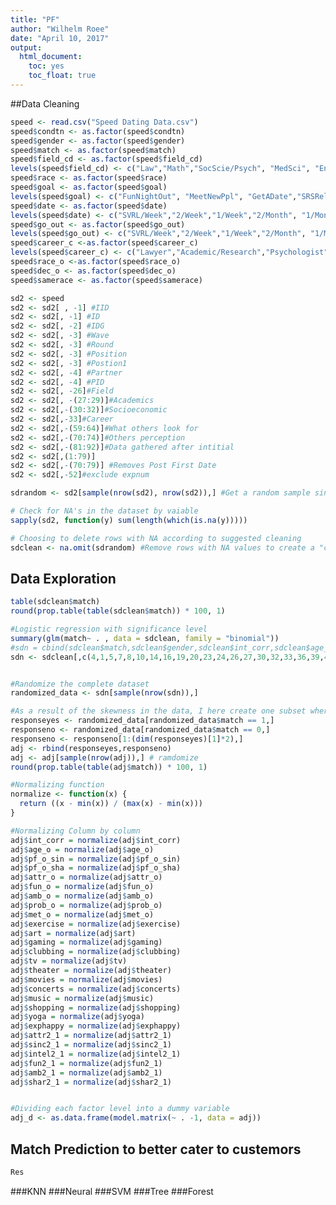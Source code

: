 ---
title: "PF"
author: "Wilhelm Roee"
date: "April 10, 2017"
output: 
  html_document:
    toc: yes
    toc_float: true
---

##Data Cleaning 

```{r}
speed <- read.csv("Speed Dating Data.csv")
speed$condtn <- as.factor(speed$condtn)
speed$gender <- as.factor(speed$gender)
speed$match <- as.factor(speed$match)
speed$field_cd <- as.factor(speed$field_cd)
levels(speed$field_cd) <- c("Law","Math","SocScie/Psych", "MedSci", "Engineering", "English", "History", "Business", "Education", "Bio","SocialWork","Undergrad", "PoliSci", "Film","FineArts","Lang","Architecture","Other")
speed$race <- as.factor(speed$race)
speed$goal <- as.factor(speed$goal)
levels(speed$goal) <- c("FunNightOut", "MeetNewPpl", "GetADate","SRSRelationship", "ToSayIDidIt","Other")
speed$date <- as.factor(speed$date)
levels(speed$date) <- c("SVRL/Week","2/Week","1/Week","2/Month", "1/Month", "SVRL/Year", "AlmostNever")
speed$go_out <- as.factor(speed$go_out)
levels(speed$go_out) <- c("SVRL/Week","2/Week","1/Week","2/Month", "1/Month", "SVRL/Year", "AlmostNever")
speed$career_c <-as.factor(speed$career_c)
levels(speed$career_c) <- c("Lawyer","Academic/Research","Psychologist","DocMed", "Engineer", "Entertainment", "Banking/Consulting", "RealEstate","IntlAffairs","Undecided","SocialWork","SpeechPath","Politics", "ProSports", "Other", "Journalism", "Architecture")
speed$race_o <-as.factor(speed$race_o) 
speed$dec_o <- as.factor(speed$dec_o)
speed$samerace <- as.factor(speed$samerace)

sd2 <- speed
sd2 <- sd2[ , -1] #IID  
sd2 <- sd2[, -1] #ID  
sd2 <- sd2[, -2] #IDG
sd2 <- sd2[, -3] #Wave
sd2 <- sd2[, -3] #Round
sd2 <- sd2[, -3] #Position
sd2 <- sd2[, -3] #Postion1
sd2 <- sd2[, -4] #Partner 
sd2 <- sd2[, -4] #PID
sd2 <- sd2[, -26]#Field
sd2 <- sd2[, -(27:29)]#Academics
sd2 <- sd2[,-(30:32)]#Socioeconomic 
sd2 <- sd2[,-33]#Career
sd2 <- sd2[,-(59:64)]#What others look for
sd2 <- sd2[,-(70:74)]#Others perception
sd2 <- sd2[,-(81:92)]#Data gathered after intitial
sd2 <- sd2[,(1:79)]
sd2 <- sd2[,-(70:79)] #Removes Post First Date
sd2 <- sd2[,-52]#exclude expnum

sdrandom <- sd2[sample(nrow(sd2), nrow(sd2)),] #Get a random sample since the data is organized by participant

# Check for NA's in the dataset by vaiable
sapply(sd2, function(y) sum(length(which(is.na(y)))))

# Choosing to delete rows with NA according to suggested cleaning  
sdclean <- na.omit(sdrandom) #Remove rows with NA values to create a "clean" set
```


## Data Exploration 
```{r}
table(sdclean$match)
round(prop.table(table(sdclean$match)) * 100, 1)

#Logistic regression with significance level
summary(glm(match~ . , data = sdclean, family = "binomial"))
#sdn = cbind(sdclean$match,sdclean$gender,sdclean$int_corr,sdclean$age_o,sdclean$race_o,sdclean$pf_o_sin,sdclean$pf_o_sha,sdclean$attr_o,sdclean$)
sdn <- sdclean[,c(4,1,5,7,8,10,14,16,19,20,23,24,26,27,30,32,33,36,39,41,42,44,45,46,47,48,49,50,51,58,59,60,61,62,63)]


#Randomize the complete dataset
randomized_data <- sdn[sample(nrow(sdn)),]

#As a result of the skewness in the data, I here create one subset where the number of no responses has been reduced to the double of yes responses
responseyes <- randomized_data[randomized_data$match == 1,]
responseno <- randomized_data[randomized_data$match == 0,]
responseno <- responseno[1:(dim(responseyes)[1]*2),]
adj <- rbind(responseyes,responseno)
adj <- adj[sample(nrow(adj)),] # ramdomize
round(prop.table(table(adj$match)) * 100, 1)

#Normalizing function
normalize <- function(x) {
  return ((x - min(x)) / (max(x) - min(x)))
}

#Normalizing Column by column 
adj$int_corr = normalize(adj$int_corr)
adj$age_o = normalize(adj$age_o)
adj$pf_o_sin = normalize(adj$pf_o_sin)
adj$pf_o_sha = normalize(adj$pf_o_sha)
adj$attr_o = normalize(adj$attr_o)
adj$fun_o = normalize(adj$fun_o)
adj$amb_o = normalize(adj$amb_o)
adj$prob_o = normalize(adj$prob_o)
adj$met_o = normalize(adj$met_o)
adj$exercise = normalize(adj$exercise)
adj$art = normalize(adj$art)
adj$gaming = normalize(adj$gaming)
adj$clubbing = normalize(adj$clubbing)
adj$tv = normalize(adj$tv)
adj$theater = normalize(adj$theater)
adj$movies = normalize(adj$movies)
adj$concerts = normalize(adj$concerts)
adj$music = normalize(adj$music)
adj$shopping = normalize(adj$shopping)
adj$yoga = normalize(adj$yoga)
adj$exphappy = normalize(adj$exphappy)
adj$attr2_1 = normalize(adj$attr2_1)
adj$sinc2_1 = normalize(adj$sinc2_1)
adj$intel2_1 = normalize(adj$intel2_1)
adj$fun2_1 = normalize(adj$fun2_1)
adj$amb2_1 = normalize(adj$amb2_1)
adj$shar2_1 = normalize(adj$shar2_1)


#Dividing each factor level into a dummy variable
adj_d <- as.data.frame(model.matrix(~ . -1, data = adj))

```



## Match Prediction to better cater to custemors  
```{r}

Res
```


###KNN
###Neural
###SVM
###Tree
###Forest


